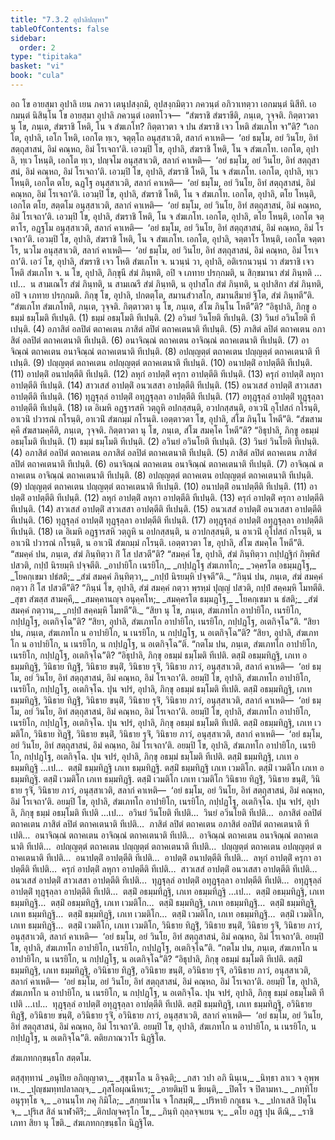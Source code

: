 ```yaml
---
title: "7.3.2 อุปาลิปญฺหา"
tableOfContents: false
sidebar:
  order: 2
type: "tipitaka"
basket: "vi"
book: "cula"
---
```



<DynamicBreadcrumb />

<Division number="351" book="cula">

<Paragraph number="1593" book="cula">
อถ โข อายสฺมา อุปาลิ เยน ภควา เตนุปสงฺกมิ, อุปสงฺกมิตฺวา ภควนฺตํ อภิวาเทตฺวา เอกมนฺตํ นิสีทิ. เอกมนฺตํ นิสินฺโน โข อายสฺมา อุปาลิ ภควนฺตํ เอตทโวจ—  “สํฆราชิ สํฆราชีติ, ภนฺเต, วุจฺจติ. กิตฺตาวตา นุ โข, ภนฺเต, สํฆราชิ โหติ, โน จ สํฆเภโท? กิตฺตาวตา จ ปน สํฆราชิ เจว โหติ สํฆเภโท จา”ติ?
</Paragraph>

<Paragraph number="1594" book="cula">
“เอกโต, อุปาลิ, เอโก โหติ, เอกโต ทฺเว, จตุตฺโถ อนุสฺสาเวติ, สลากํ คาเหติ—  ‘อยํ ธมฺโม, อยํ วินโย, อิทํ สตฺถุสาสนํ, อิมํ คณฺหถ, อิมํ โรเจถา’ติ. เอวมฺปิ โข, อุปาลิ, สํฆราชิ โหติ, โน จ สํฆเภโท. เอกโต, อุปาลิ, ทฺเว โหนฺติ, เอกโต ทฺเว, ปญฺจโม อนุสฺสาเวติ, สลากํ คาเหติ—  ‘อยํ ธมฺโม, อยํ วินโย, อิทํ สตฺถุสาสนํ, อิมํ คณฺหถ, อิมํ โรเจถา’ติ. เอวมฺปิ โข, อุปาลิ, สํฆราชิ โหติ, โน จ สํฆเภโท. เอกโต, อุปาลิ, ทฺเว โหนฺติ, เอกโต ตโย, ฉฏฺโฐ อนุสฺสาเวติ, สลากํ คาเหติ—  ‘อยํ ธมฺโม, อยํ วินโย, อิทํ สตฺถุสาสนํ, อิมํ คณฺหถ, อิมํ โรเจถา’ติ. เอวมฺปิ โข, อุปาลิ, สํฆราชิ โหติ, โน จ สํฆเภโท. เอกโต, อุปาลิ, ตโย โหนฺติ, เอกโต ตโย, สตฺตโม อนุสฺสาเวติ, สลากํ คาเหติ—  ‘อยํ ธมฺโม, อยํ วินโย, อิทํ สตฺถุสาสนํ, อิมํ คณฺหถ, อิมํ โรเจถา’ติ. เอวมฺปิ โข, อุปาลิ, สํฆราชิ โหติ, โน จ สํฆเภโท. เอกโต, อุปาลิ, ตโย โหนฺติ, เอกโต จตฺตาโร, อฏฺฐโม อนุสฺสาเวติ, สลากํ คาเหติ—  ‘อยํ ธมฺโม, อยํ วินโย, อิทํ สตฺถุสาสนํ, อิมํ คณฺหถ, อิมํ โรเจถา’ติ. เอวมฺปิ โข, อุปาลิ, สํฆราชิ โหติ, โน จ สํฆเภโท. เอกโต, อุปาลิ, จตฺตาโร โหนฺติ, เอกโต จตฺตาโร, นวโม อนุสฺสาเวติ, สลากํ คาเหติ—  ‘อยํ ธมฺโม, อยํ วินโย, อิทํ สตฺถุสาสนํ, อิมํ คณฺหถ, อิมํ โรเจถา’ติ. เอวํ โข, อุปาลิ, สํฆราชิ เจว โหติ สํฆเภโท จ. นวนฺนํ วา, อุปาลิ, อติเรกนวนฺนํ วา สํฆราชิ เจว โหติ สํฆเภโท จ. น โข, อุปาลิ, ภิกฺขุนี สํฆํ ภินฺทติ, อปิ จ เภทาย ปรกฺกมติ, น สิกฺขมานา สํฆํ ภินฺทติ …เป…  น สามเณโร สํฆํ ภินฺทติ, น สามเณรี สํฆํ ภินฺทติ, น อุปาสโก สํฆํ ภินฺทติ, น อุปาสิกา สํฆํ ภินฺทติ, อปิ จ เภทาย ปรกฺกมติ. ภิกฺขุ โข, อุปาลิ, ปกตตฺโต, สมานสํวาสโก, สมานสีมายํ ฐิโต, สํฆํ ภินฺทตี”ติ.
</Paragraph>

</Division>
<Division number="352" book="cula">

<Paragraph number="1595" book="cula">
“สํฆเภโท สํฆเภโทติ, ภนฺเต, วุจฺจติ. กิตฺตาวตา นุ โข, ภนฺเต, สํโฆ ภินฺโน โหตี”ติ?
</Paragraph>

<Paragraph number="1596" book="cula">
“อิธุปาลิ, ภิกฺขู อธมฺมํ ธมฺโมติ ทีเปนฺติ. (1)
</Paragraph>

<Paragraph number="1597" book="cula">
ธมฺมํ อธมฺโมติ ทีเปนฺติ. (2)
</Paragraph>

<Paragraph number="1598" book="cula">
อวินยํ วินโยติ ทีเปนฺติ. (3)
</Paragraph>

<Paragraph number="1599" book="cula">
วินยํ อวินโยติ ทีเปนฺติ. (4)
</Paragraph>

<Paragraph number="1600" book="cula">
อภาสิตํ อลปิตํ ตถาคเตน ภาสิตํ ลปิตํ ตถาคเตนาติ ทีเปนฺติ. (5)
</Paragraph>

<Paragraph number="1601" book="cula">
ภาสิตํ ลปิตํ ตถาคเตน อภาสิตํ อลปิตํ ตถาคเตนาติ ทีเปนฺติ. (6)
</Paragraph>

<Paragraph number="1602" book="cula">
อนาจิณฺณํ ตถาคเตน อาจิณฺณํ ตถาคเตนาติ ทีเปนฺติ. (7)
</Paragraph>

<Paragraph number="1603" book="cula">
อาจิณฺณํ ตถาคเตน อนาจิณฺณํ ตถาคเตนาติ ทีเปนฺติ. (8)
</Paragraph>

<Paragraph number="1604" book="cula">
อปญฺญตฺตํ ตถาคเตน ปญฺญตฺตํ ตถาคเตนาติ ทีเปนฺติ. (9)
</Paragraph>

<Paragraph number="1605" book="cula">
ปญฺญตฺตํ ตถาคเตน อปญฺญตฺตํ ตถาคเตนาติ ทีเปนฺติ. (10)
</Paragraph>

<Paragraph number="1606" book="cula">
อนาปตฺติํ อาปตฺตีติ ทีเปนฺติ. (11)
</Paragraph>

<Paragraph number="1607" book="cula">
อาปตฺติํ อนาปตฺตีติ ทีเปนฺติ. (12)
</Paragraph>

<Paragraph number="1608" book="cula">
ลหุกํ อาปตฺติํ ครุกา อาปตฺตีติ ทีเปนฺติ. (13)
</Paragraph>

<Paragraph number="1609" book="cula">
ครุกํ อาปตฺติํ ลหุกา อาปตฺตีติ ทีเปนฺติ. (14)
</Paragraph>

<Paragraph number="1610" book="cula">
สาวเสสํ อาปตฺติํ อนวเสสา อาปตฺตีติ ทีเปนฺติ. (15)
</Paragraph>

<Paragraph number="1611" book="cula">
อนวเสสํ อาปตฺติํ สาวเสสา อาปตฺตีติ ทีเปนฺติ. (16)
</Paragraph>

<Paragraph number="1612" book="cula">
ทุฏฺฐุลฺลํ อาปตฺติํ อทุฏฺฐุลฺลา อาปตฺตีติ ทีเปนฺติ. (17)
</Paragraph>

<Paragraph number="1613" book="cula">
อทุฏฺฐุลฺลํ อาปตฺติํ ทุฏฺฐุลฺลา อาปตฺตีติ ทีเปนฺติ. (18)
</Paragraph>

<Paragraph number="1614" book="cula">
เต อิเมหิ อฏฺฐารสหิ วตฺถูหิ อปกสฺสนฺติ, อวปกสฺสนฺติ, อาเวนิํ อุโปสถํ กโรนฺติ, อาเวนิํ ปวารณํ กโรนฺติ, อาเวนิํ สํฆกมฺมํ กโรนฺติ. เอตฺตาวตา โข, อุปาลิ, สํโฆ ภินฺโน โหตี”ติ.
</Paragraph>

</Division>
<Division number="353" book="cula">

<Paragraph number="1615" book="cula">
“สํฆสามคฺคี สํฆสามคฺคีติ, ภนฺเต, วุจฺจติ. กิตฺตาวตา นุ โข, ภนฺเต, สํโฆ สมคฺโค โหตี”ติ?
</Paragraph>

<Paragraph number="1616" book="cula">
“อิธุปาลิ, ภิกฺขู อธมฺมํ อธมฺโมติ ทีเปนฺติ. (1)
</Paragraph>

<Paragraph number="1617" book="cula">
ธมฺมํ ธมฺโมติ ทีเปนฺติ. (2)
</Paragraph>

<Paragraph number="1618" book="cula">
อวินยํ อวินโยติ ทีเปนฺติ. (3)
</Paragraph>

<Paragraph number="1619" book="cula">
วินยํ วินโยติ ทีเปนฺติ. (4)
</Paragraph>

<Paragraph number="1620" book="cula">
อภาสิตํ อลปิตํ ตถาคเตน อภาสิตํ อลปิตํ ตถาคเตนาติ ทีเปนฺติ. (5)
</Paragraph>

<Paragraph number="1621" book="cula">
ภาสิตํ ลปิตํ ตถาคเตน ภาสิตํ ลปิตํ ตถาคเตนาติ ทีเปนฺติ. (6)
</Paragraph>

<Paragraph number="1622" book="cula">
อนาจิณฺณํ ตถาคเตน อนาจิณฺณํ ตถาคเตนาติ ทีเปนฺติ. (7)
</Paragraph>

<Paragraph number="1623" book="cula">
อาจิณฺณํ ตถาคเตน อาจิณฺณํ ตถาคเตนาติ ทีเปนฺติ. (8)
</Paragraph>

<Paragraph number="1624" book="cula">
อปญฺญตฺตํ ตถาคเตน อปญฺญตฺตํ ตถาคเตนาติ ทีเปนฺติ. (9)
</Paragraph>

<Paragraph number="1625" book="cula">
ปญฺญตฺตํ ตถาคเตน ปญฺญตฺตํ ตถาคเตนาติ ทีเปนฺติ. (10)
</Paragraph>

<Paragraph number="1626" book="cula">
อนาปตฺติํ อนาปตฺตีติ ทีเปนฺติ. (11)
</Paragraph>

<Paragraph number="1627" book="cula">
อาปตฺติํ อาปตฺตีติ ทีเปนฺติ. (12)
</Paragraph>

<Paragraph number="1628" book="cula">
ลหุกํ อาปตฺติํ ลหุกา อาปตฺตีติ ทีเปนฺติ. (13)
</Paragraph>

<Paragraph number="1629" book="cula">
ครุกํ อาปตฺติํ ครุกา อาปตฺตีติ ทีเปนฺติ. (14)
</Paragraph>

<Paragraph number="1630" book="cula">
สาวเสสํ อาปตฺติํ สาวเสสา อาปตฺตีติ ทีเปนฺติ. (15)
</Paragraph>

<Paragraph number="1631" book="cula">
อนวเสสํ อาปตฺติํ อนวเสสา อาปตฺตีติ ทีเปนฺติ. (16)
</Paragraph>

<Paragraph number="1632" book="cula">
ทุฏฺฐุลฺลํ อาปตฺติํ ทุฏฺฐุลฺลา อาปตฺตีติ ทีเปนฺติ. (17)
</Paragraph>

<Paragraph number="1633" book="cula">
อทุฏฺฐุลฺลํ อาปตฺติํ อทุฏฺฐุลฺลา อาปตฺตีติ ทีเปนฺติ. (18)
</Paragraph>

<Paragraph number="1634" book="cula">
เต อิเมหิ อฏฺฐารสหิ วตฺถูหิ น อปกสฺสนฺติ, น อวปกสฺสนฺติ, น อาเวนิํ อุโปสถํ กโรนฺติ, น อาเวนิํ ปวารณํ กโรนฺติ, น อาเวนิํ สํฆกมฺมํ กโรนฺติ. เอตฺตาวตา โข, อุปาลิ, สํโฆ สมคฺโค โหตี”ติ.
</Paragraph>

</Division>
<Division number="354" book="cula">

<Paragraph number="1635" book="cula">
“สมคฺคํ ปน, ภนฺเต, สํฆํ ภินฺทิตฺวา กิํ โส ปสวตี”ติ? “สมคฺคํ โข, อุปาลิ, สํฆํ ภินฺทิตฺวา กปฺปฏฺฐิกํ กิพฺพิสํ ปสวติ, กปฺปํ นิรยมฺหิ ปจฺจตีติ.
</Paragraph>

<Paragraph number="1636" type="verses" book="cula">
_อาปายิโก เนรยิโก,_  
_กปฺปฏฺโฐ สํฆเภทโก;_  
_วคฺครโต อธมฺมฏฺโฐ,_  
_โยคกฺเขมา ปธํสติ;_  
_สํฆํ สมคฺคํ ภินฺทิตฺวา,_  
_กปฺปํ นิรยมฺหิ ปจฺจตี”ติ._  

</Paragraph>

<Paragraph number="1637" book="cula">
“ภินฺนํ ปน, ภนฺเต, สํฆํ สมคฺคํ กตฺวา กิํ โส ปสวตี”ติ? “ภินฺนํ โข, อุปาลิ, สํฆํ สมคฺคํ กตฺวา พฺรหฺมํ ปุญฺญํ ปสวติ, กปฺปํ สคฺคมฺหิ โมทตีติ.
</Paragraph>

<Paragraph number="1638" type="verses" book="cula">
_สุขา สํฆสฺส สามคฺคี,_  
_สมคฺคานญฺจ อนุคฺคโห;_  
_สมคฺครโต ธมฺมฏฺโฐ,_  
_โยคกฺเขมา น ธํสติ;_  
_สํฆํ สมคฺคํ กตฺวาน,_  
_กปฺปํ สคฺคมฺหิ โมทตี”ติ._  

</Paragraph>

</Division>
<Division number="355" book="cula">

<Paragraph number="1639" book="cula">
“สิยา นุ โข, ภนฺเต, สํฆเภทโก อาปายิโก, เนรยิโก, กปฺปฏฺโฐ, อเตกิจฺโฉ”ติ? “สิยา, อุปาลิ, สํฆเภทโก อาปายิโก, เนรยิโก, กปฺปฏฺโฐ, อเตกิจฺโฉ”ติ.
</Paragraph>

<Paragraph number="1640" book="cula">
“สิยา ปน, ภนฺเต, สํฆเภทโก น อาปายิโก, น เนรยิโก, น กปฺปฏฺโฐ, น อเตกิจฺโฉ”ติ? “สิยา, อุปาลิ, สํฆเภทโก น อาปายิโก, น เนรยิโก, น กปฺปฏฺโฐ, น อเตกิจฺโฉ”ติ.
</Paragraph>

<Paragraph number="1641" book="cula">
“กตโม ปน, ภนฺเต, สํฆเภทโก อาปายิโก, เนรยิโก, กปฺปฏฺโฐ, อเตกิจฺโฉ”ติ? “อิธุปาลิ, ภิกฺขุ อธมฺมํ ธมฺโมติ ทีเปติ. ตสฺมิํ อธมฺมทิฏฺฐิ, เภเท อธมฺมทิฏฺฐิ, วินิธาย ทิฏฺฐิํ, วินิธาย ขนฺติํ, วินิธาย รุจิํ, วินิธาย ภาวํ, อนุสฺสาเวติ, สลากํ คาเหติ—  ‘อยํ ธมฺโม, อยํ วินโย, อิทํ สตฺถุสาสนํ, อิมํ คณฺหถ, อิมํ โรเจถา’ติ. อยมฺปิ โข, อุปาลิ, สํฆเภทโก อาปายิโก, เนรยิโก, กปฺปฏฺโฐ, อเตกิจฺโฉ.
</Paragraph>

<Paragraph number="1642" book="cula">
ปุน จปรํ, อุปาลิ, ภิกฺขุ อธมฺมํ ธมฺโมติ ทีเปติ. ตสฺมิํ อธมฺมทิฏฺฐิ, เภเท ธมฺมทิฏฺฐิ, วินิธาย ทิฏฺฐิํ, วินิธาย ขนฺติํ, วินิธาย รุจิํ, วินิธาย ภาวํ, อนุสฺสาเวติ, สลากํ คาเหติ—  ‘อยํ ธมฺโม, อยํ วินโย, อิทํ สตฺถุสาสนํ, อิมํ คณฺหถ, อิมํ โรเจถา’ติ. อยมฺปิ โข, อุปาลิ, สํฆเภทโก อาปายิโก, เนรยิโก, กปฺปฏฺโฐ, อเตกิจฺโฉ.
</Paragraph>

<Paragraph number="1643" book="cula">
ปุน จปรํ, อุปาลิ, ภิกฺขุ อธมฺมํ ธมฺโมติ ทีเปติ. ตสฺมิํ อธมฺมทิฏฺฐิ, เภเท เวมติโก, วินิธาย ทิฏฺฐิํ, วินิธาย ขนฺติํ, วินิธาย รุจิํ, วินิธาย ภาวํ, อนุสฺสาเวติ, สลากํ คาเหติ—  ‘อยํ ธมฺโม, อยํ วินโย, อิทํ สตฺถุสาสนํ, อิมํ คณฺหถ, อิมํ โรเจถา’ติ. อยมฺปิ โข, อุปาลิ, สํฆเภทโก อาปายิโก, เนรยิโก, กปฺปฏฺโฐ, อเตกิจฺโฉ.
</Paragraph>

<Paragraph number="1644" book="cula">
ปุน จปรํ, อุปาลิ, ภิกฺขุ อธมฺมํ ธมฺโมติ ทีเปติ. ตสฺมิํ ธมฺมทิฏฺฐิ, เภเท อธมฺมทิฏฺฐิ …เป…  ตสฺมิํ ธมฺมทิฏฺฐิ เภเท ธมฺมทิฏฺฐิ. ตสฺมิํ ธมฺมทิฏฺฐิ เภเท เวมติโก. ตสฺมิํ เวมติโก เภเท อธมฺมทิฏฺฐิ. ตสฺมิํ เวมติโก เภเท ธมฺมทิฏฺฐิ. ตสฺมิํ เวมติโก เภเท เวมติโก วินิธาย ทิฏฺฐิํ, วินิธาย ขนฺติํ, วินิธาย รุจิํ, วินิธาย ภาวํ, อนุสฺสาเวติ, สลากํ คาเหติ—  ‘อยํ ธมฺโม, อยํ วินโย, อิทํ สตฺถุสาสนํ, อิมํ คณฺหถ, อิมํ โรเจถา’ติ. อยมฺปิ โข, อุปาลิ, สํฆเภทโก อาปายิโก, เนรยิโก, กปฺปฏฺโฐ, อเตกิจฺโฉ.
</Paragraph>

<Paragraph number="1645" book="cula">
ปุน จปรํ, อุปาลิ, ภิกฺขุ ธมฺมํ อธมฺโมติ ทีเปติ …เป…  อวินยํ วินโยติ ทีเปติ…  วินยํ อวินโยติ ทีเปติ…  อภาสิตํ อลปิตํ ตถาคเตน ภาสิตํ ลปิตํ ตถาคเตนาติ ทีเปติ…  ภาสิตํ ลปิตํ ตถาคเตน อภาสิตํ อลปิตํ ตถาคเตนาติ ทีเปติ…  อนาจิณฺณํ ตถาคเตน อาจิณฺณํ ตถาคเตนาติ ทีเปติ…  อาจิณฺณํ ตถาคเตน อนาจิณฺณํ ตถาคเตนาติ ทีเปติ…  อปญฺญตฺตํ ตถาคเตน ปญฺญตฺตํ ตถาคเตนาติ ทีเปติ…  ปญฺญตฺตํ ตถาคเตน อปญฺญตฺตํ ตถาคเตนาติ ทีเปติ…  อนาปตฺติํ อาปตฺตีติ ทีเปติ…  อาปตฺติํ อนาปตฺตีติ ทีเปติ…  ลหุกํ อาปตฺติํ ครุกา อาปตฺตีติ ทีเปติ…  ครุกํ อาปตฺติํ ลหุกา อาปตฺตีติ ทีเปติ…  สาวเสสํ อาปตฺติํ อนวเสสา อาปตฺตีติ ทีเปติ…  อนวเสสํ อาปตฺติํ สาวเสสา อาปตฺตีติ ทีเปติ…  ทุฏฺฐุลฺลํ อาปตฺติํ อทุฏฺฐุลฺลา อาปตฺตีติ ทีเปติ…  อทุฏฺฐุลฺลํ อาปตฺติํ ทุฏฺฐุลฺลา อาปตฺตีติ ทีเปติ…  ตสฺมิํ อธมฺมทิฏฺฐิ, เภเท อธมฺมทิฏฺฐิ …เป…  ตสฺมิํ อธมฺมทิฏฺฐิ, เภเท ธมฺมทิฏฺฐิ…  ตสฺมิํ อธมฺมทิฏฺฐิ, เภเท เวมติโก…  ตสฺมิํ ธมฺมทิฏฺฐิ, เภเท อธมฺมทิฏฺฐิ…  ตสฺมิํ ธมฺมทิฏฺฐิ, เภเท ธมฺมทิฏฺฐิ…  ตสฺมิํ ธมฺมทิฏฺฐิ, เภเท เวมติโก…  ตสฺมิํ เวมติโก, เภเท อธมฺมทิฏฺฐิ…  ตสฺมิํ เวมติโก, เภเท ธมฺมทิฏฺฐิ…  ตสฺมิํ เวมติโก, เภเท เวมติโก, วินิธาย ทิฏฺฐิํ, วินิธาย ขนฺติํ, วินิธาย รุจิํ, วินิธาย ภาวํ, อนุสฺสาเวติ, สลากํ คาเหติ—  ‘อยํ ธมฺโม, อยํ วินโย, อิทํ สตฺถุสาสนํ, อิมํ คณฺหถ, อิมํ โรเจถา’ติ. อยมฺปิ โข, อุปาลิ, สํฆเภทโก อาปายิโก, เนรยิโก, กปฺปฏฺโฐ, อเตกิจฺโฉ”ติ.
</Paragraph>

<Paragraph number="1646" book="cula">
“กตโม ปน, ภนฺเต, สํฆเภทโก น อาปายิโก, น เนรยิโก, น กปฺปฏฺโฐ, น อเตกิจฺโฉ”ติ? “อิธุปาลิ, ภิกฺขุ อธมฺมํ ธมฺโมติ ทีเปติ. ตสฺมิํ ธมฺมทิฏฺฐิ, เภเท ธมฺมทิฏฺฐิ, อวินิธาย ทิฏฺฐิํ, อวินิธาย ขนฺติํ, อวินิธาย รุจิํ, อวินิธาย ภาวํ, อนุสฺสาเวติ, สลากํ คาเหติ—  ‘อยํ ธมฺโม, อยํ วินโย, อิทํ สตฺถุสาสนํ, อิมํ คณฺหถ, อิมํ โรเจถา’ติ. อยมฺปิ โข, อุปาลิ, สํฆเภทโก น อาปายิโก, น เนรยิโก, น กปฺปฏฺโฐ, น อเตกิจฺโฉ.
</Paragraph>

<Paragraph number="1647" book="cula">
ปุน จปรํ, อุปาลิ, ภิกฺขุ ธมฺมํ อธมฺโมติ ทีเปติ …เป…  ทุฏฺฐุลฺลํ อาปตฺติํ อทุฏฺฐุลฺลา อาปตฺตีติ ทีเปติ. ตสฺมิํ ธมฺมทิฏฺฐิ, เภเท ธมฺมทิฏฺฐิ, อวินิธาย ทิฏฺฐิํ, อวินิธาย ขนฺติํ, อวินิธาย รุจิํ, อวินิธาย ภาวํ, อนุสฺสาเวติ, สลากํ คาเหติ—  ‘อยํ ธมฺโม, อยํ วินโย, อิทํ สตฺถุสาสนํ, อิมํ คณฺหถ, อิมํ โรเจถา’ติ. อยมฺปิ โข, อุปาลิ, สํฆเภทโก น อาปายิโก, น เนรยิโก, น กปฺปฏฺโฐ, น อเตกิจฺโฉ”ติ.

</Paragraph>
</Division>

<Paragraph number="1648" type="center" book="cula">
ตติยภาณวาโร นิฏฺฐิโต.

  
สํฆเภทกกฺขนฺธโก สตฺตโม.



</Paragraph>

<Paragraph number="1649" type="center" book="cula">
ตสฺสุทฺทานํ


</Paragraph>

<Paragraph number="1650" type="verses" book="cula">
_อนุปิเย อภิญฺญาตา,_  
_สุขุมาโล น อิจฺฉติ;_  
_กสา วปา อภิ นินฺเน,_  
_นิทฺธา ลาเว จ อุพฺพเห._  

</Paragraph>

<Paragraph number="1651" type="verses" book="cula">
_ปุญฺชมทฺทปลาลญฺจ,_  
_ภุสโอผุณนีหเร;_  
_อายติมฺปิ น ขียนฺติ,_  
_ปิตโร จ ปิตามหา._  

</Paragraph>

<Paragraph number="1652" type="verses" book="cula">
_ภทฺทิโย อนุรุทฺโธ จ,_  
_อานนฺโท ภคุ กิมิโล;_  
_สกฺยมาโน จ โกสมฺพิํ,_  
_ปริหายิ กกุเธน จ._  

</Paragraph>

<Paragraph number="1653" type="verses" book="cula">
_ปกาเสสิ ปิตุโน จ,_  
_ปุริเส สิลํ นาฬาคิริํ;_  
_ติกปญฺจครุโก โข,_  
_ภินฺทิ ถุลฺลจฺจเยน จ;_  
_ตโย อฏฺฐ ปุน ตีณิ,_  
_ราชิ เภทา สิยา นุ โขติ._  


</Paragraph>

<Paragraph number="1654" type="center" book="cula">
สํฆเภทกกฺขนฺธโก นิฏฺฐิโต.
</Paragraph>